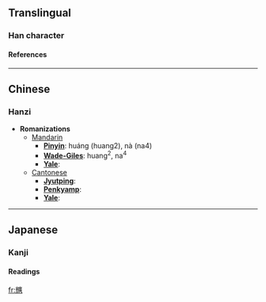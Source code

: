 ==Translingual==
===Han character===
{{Han char|rad=儿|as=19|sn=21|four=|canj=火山戈廿金 (FUITC)}}
====References====
{{Han ref|kx=0125.300|dkj=01412|dj=0266.160|hdz=10275.140|uh=5164|ud=20836}}
----

==Chinese==
===Hanzi===


* '''Romanizations'''
** [[Mandarin]]
*** '''[[Pinyin]]''': huáng (huang2), nà (na4)
*** '''[[Wade-Giles]]''': huang<sup>2</sup>, na<sup>4</sup>
*** '''[[Yale]]''': 
**[[Cantonese]]
***'''[[Jyutping]]''':
***'''[[Penkyamp]]''': 
***'''[[Yale]]''': 


----
==Japanese==
===Kanji===
{{ja-kanji|grade=|rs=儿19}}
====Readings====
{{ja-readings|on=[[こう]] (kō)|kun=[[あかるい]] (akarui)}}




[[fr:兤]]